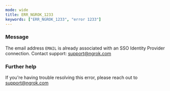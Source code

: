 ```yaml
---
mode: wide
title: ERR_NGROK_1233
keywords: ["ERR_NGROK_1233", "error 1233"]
---
```



### Message

The email address `EMAIL` is already associated with an SSO Identity Provider connection. Contact support: support@ngrok.com

<ErrorDetails />

### Further help

If you're having trouble resolving this error, please reach out to [support@ngrok.com](mailto:support@ngrok.com?subject=Help%20with%20ERR_NGROK_1233)
